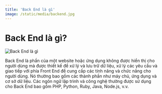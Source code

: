 ```yaml
---
title: 'Back End là gì'
image: /static/media/backend.jpg
---
```


# Back End là gì?

![Back End là gì](/static/media/backend.jpg)

Back End là phần của một website hoặc ứng dụng không được hiển thị cho người dùng mà được thiết kế để xử lý và lưu trữ dữ liệu, xử lý các yêu cầu và giao tiếp với phía Front End để cung cấp các tính năng và chức năng cho người dùng. Nó thường bao gồm các thành phần như máy chủ, ứng dụng và cơ sở dữ liệu. Các ngôn ngữ lập trình và công nghệ thường được sử dụng cho Back End bao gồm PHP, Python, Ruby, Java, Node.js, v.v.
